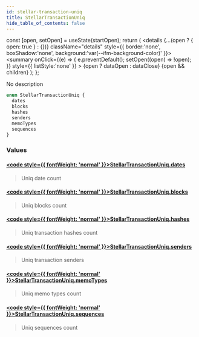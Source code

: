 ```yaml
---
id: stellar-transaction-uniq
title: StellarTransactionUniq
hide_table_of_contents: false
---
```







  const [open, setOpen] = useState(startOpen);
  return (
    <details {...(open ? { open: true } : {})} className="details" style={{ border:'none', boxShadow:'none', background:'var(--ifm-background-color)' }}>
      <summary
        onClick={(e) => {
          e.preventDefault();
          setOpen((open) => !open);
        }}
        style={{ listStyle:'none' }}
      >
      {open ? dataOpen : dataClose}
      </summary>
      {open && children}
    </details>
  );
};








No description


```graphql
enum StellarTransactionUniq {
  dates
  blocks
  hashes
  senders
  memoTypes
  sequences
}
```




### Values

#### [<code style={{ fontWeight: 'normal' }}>StellarTransactionUniq.<b>dates</b></code>](#)  
> 
> 
> Uniq date count
> 

#### [<code style={{ fontWeight: 'normal' }}>StellarTransactionUniq.<b>blocks</b></code>](#)  
> 
> 
> Uniq blocks count
> 

#### [<code style={{ fontWeight: 'normal' }}>StellarTransactionUniq.<b>hashes</b></code>](#)  
> 
> 
> Uniq transaction hashes count
> 

#### [<code style={{ fontWeight: 'normal' }}>StellarTransactionUniq.<b>senders</b></code>](#)  
> 
> 
> Uniq transaction senders
> 

#### [<code style={{ fontWeight: 'normal' }}>StellarTransactionUniq.<b>memoTypes</b></code>](#)  
> 
> 
> Uniq memo types count
> 

#### [<code style={{ fontWeight: 'normal' }}>StellarTransactionUniq.<b>sequences</b></code>](#)  
> 
> 
> Uniq sequences count
> 



